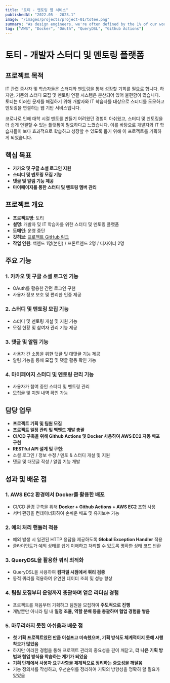 ```yaml
---
title: "토티 - 멘토링 웹 서비스"
publishedAt: "2022.05 - 2023.1"
image: "/images/projects/project-01/totee.png"
summary: "As design engineers, we're often defined by the 1% of our work that makes it into the final product."
tag: ["AWS", "Docker", "OAuth", "QueryDSL", "Github Actions"]
---
```


# 토티 - 개발자 스터디 및 멘토링 플랫폼

## 프로젝트 목적

IT 관련 종사자 및 학습자들은 스터디와 멘토링을 통해 성장할 기회를 필요로 합니다. 하지만, 기존의 스터디 모집 및 멘토링 연결 시스템은 분산되어 있어 불편함이 많습니다. 토티는 이러한 문제를 해결하기 위해 개발자와 IT 학습자를 대상으로 스터디를 도모하고 멘토링을 연결하는 웹 기반 서비스입니다.

코로나로 인해 대학 시절 멘토를 만들기 어려웠던 경험이 아쉬웠고, 스터디 및 멘토링을 더 쉽게 연결할 수 있는 플랫폼이 필요하다고 느꼈습니다. 이를 바탕으로 개발자와 IT 학습자들이 보다 효과적으로 학습하고 성장할 수 있도록 돕기 위해 이 프로젝트를 기획하게 되었습니다.
## 핵심 목표

- **카카오 및 구글 소셜 로그인 지원**
- **스터디 및 멘토링 모집 기능**
- **댓글 및 알림 기능 제공**
- **마이페이지를 통한 스터디 및 멘토링 멤버 관리**

## 프로젝트 개요

- **프로젝트명**: 토티
- **설명**: 개발자 및 IT 학습자를 위한 스터디 및 멘토링 플랫폼
- **도메인**: 운영 중단
- **깃허브**: [프로젝트 GitHub 링크](https://github.com/Totee-Side-Project/Totee-WEB-Backend)
- **작업 인원**: 백엔드 1명(본인) / 프론트엔드 2명 / 디자이너 2명

## 주요 기능

### 1. 카카오 및 구글 소셜 로그인 기능
- OAuth를 활용한 간편 로그인 구현
- 사용자 정보 보호 및 편리한 인증 제공

### 2. 스터디 및 멘토링 모집 기능
- 스터디 및 멘토링 개설 및 지원 기능
- 모집 현황 및 참여자 관리 기능 제공

### 3. 댓글 및 알림 기능
- 사용자 간 소통을 위한 댓글 및 대댓글 기능 제공
- 알림 기능을 통해 모집 및 댓글 활동 확인 가능

### 4. 마이페이지 스터디 및 멘토링 관리 기능
- 사용자가 참여 중인 스터디 및 멘토링 관리
- 모집글 및 지원 내역 확인 가능

## 담당 업무

- **프로젝트 기획 및 팀원 모집**
- **프로젝트 일정 관리 및 백엔드 개발 총괄**
- **CI/CD 구축을 위해 Github Actions 및 Docker 사용하여 AWS EC2 자동 배포 구현**
- **RESTful API 설계 및 구현**:
- 소셜 로그인 / 정보 수정 / 멘토 & 스터디 개설 및 지원
- 댓글 및 대댓글 작성 / 알림 기능 개발

## 성과 및 배운 점

### 1. AWS EC2 환경에서 Docker를 활용한 배포
- CI/CD 환경 구축을 위해 **Docker + Github Actions + AWS EC2** 조합 사용
- 서버 환경을 컨테이너화하여 손쉬운 배포 및 유지보수 가능

### 2. 예외 처리 핸들러 적용
- 예외 발생 시 일관된 HTTP 응답을 제공하도록 **Global Exception Handler** 적용
- 클라이언트가 예외 상태를 쉽게 이해하고 처리할 수 있도록 명확한 상태 코드 반환

### 3. QueryDSL을 활용한 쿼리 최적화
- QueryDSL을 사용하여 **컴파일 시점에서 쿼리 검증**
- 동적 쿼리를 적용하여 유연한 데이터 조회 및 성능 향상

### 4. 팀원 모집부터 운영까지 총괄하며 얻은 리더십 경험
- 프로젝트를 처음부터 기획하고 팀원을 모집하여 **주도적으로 진행**
- 개발뿐만 아니라 팀 내 **일정 조율, 역할 분배 등을 총괄하며 협업 경험을 쌓음**

### 5. 마무리하지 못한 아쉬움과 배운 점
- **첫 기획 프로젝트였던 만큼 어설프고 미숙했으며, 기획 방식도 체계적이지 못해 시행착오가 많았음**
- 하지만 이러한 경험을 통해 프로젝트 관리의 중요성을 깊이 깨닫고, **더 나은 기획 방법과 협업 방식을 학습하는 계기가 되었음**
- **기획 단계에서 사용자 요구사항을 체계적으로 정리하는 중요성을 깨달음**
- 기능 정의서를 작성하고, 우선순위를 정리하여 기획의 방향성을 명확히 할 필요가 있었음